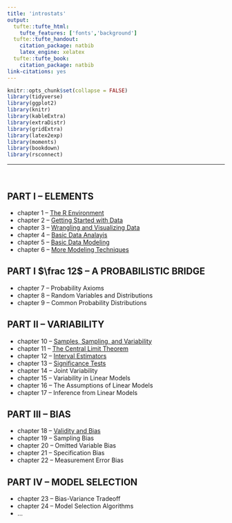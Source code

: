 ```yaml
---
title: 'introstats'
output:
  tufte::tufte_html:
    tufte_features: ['fonts','background']
  tufte::tufte_handout:
    citation_package: natbib
    latex_engine: xelatex
  tufte::tufte_book:
    citation_package: natbib
link-citations: yes
---
```


```r
knitr::opts_chunk$set(collapse = FALSE)
library(tidyverse)
library(ggplot2)
library(knitr)
library(kableExtra)
library(extraDistr)
library(gridExtra)
library(latex2exp)
library(moments)
library(bookdown)
library(rsconnect)
```

\newcommand{\E}{\text{E}}
\newcommand{\Var}{\text{Var}}
\newcommand{\SD}{\text{SD}}
\newcommand{\SE}{\text{SE}}
\newcommand{\Cov}{\text{Cov}}
\newcommand{\Cor}{\text{Cor}}
\renewcommand{\P}{\text{P}}
\newcommand{\pd}[2]{\frac{\partial #1}{\partial #2}}
\newcommand{\sumin}{\sum_i^n}
\newcommand{\Bias}{\text{Bias}}

\newcommand{\head}[2]{\text{#1} \hspace{0.5cm} \text{#2}}

--- 

\ 

## PART I -- ELEMENTS

- chapter 1 -- <a href="./rmd/c1-R.html">The R Environment</a>
- chapter 2 -- <a href="./rmd/c2-getting-started.html">Getting Started with Data</a></li>
- chapter 3 -- <a href="./rmd/c3-wrangle-visualize.html">Wrangling and Visualizing Data</a></li>
- chapter 4 -- <a href="./rmd/c4-basic-analysis.html">Basic Data Analayis</a></li>
- chapter 5 -- <a href="./rmd/c5-basic-modeling.html">Basic Data Modeling</a></li>
- chapter 6 -- <a href="./rmd/c6-more-models.html">More Modeling Techniques</a></li>

## PART I $\frac 12$ -- A PROBABILISTIC BRIDGE

- chapter 7 -- Probability Axioms 
- chapter 8 -- Random Variables and Distributions
- chapter 9 -- Common Probability Distributions

## PART II -- VARIABILITY

- chapter 10 -- <a href="./rmd/c10-sampling.html">Samples, Sampling, and Variability</a></li>
- chapter 11 -- <a href="./rmd/c11-clt.html">The Central Limit Theorem</a></li>
- chapter 12 -- <a href="./rmd/c12-intervals.html">Interval Estimators</a></li>
- chapter 13 -- <a href="./rmd/c13-hyptests.html">Significance Tests</a></li>
- chapter 14 -- Joint Variability
- chapter 15 -- Variability in Linear Models
- chapter 16 -- The Assumptions of Linear Models
- chapter 17 -- Inference from Linear Models 

## PART III -- BIAS

- chapter 18 -- <a href="./rmd/c17-validity-bias.html">Validity and Bias</a></li>
- chapter 19 -- Sampling Bias 
- chapter 20 -- Omitted Variable Bias
- chapter 21 -- Specification Bias
- chapter 22 -- Measurement Error Bias 

## PART IV -- MODEL SELECTION 

- chapter 23 -- Bias-Variance Tradeoff
- chapter 24 -- Model Selection Algorithms 
- ... 






